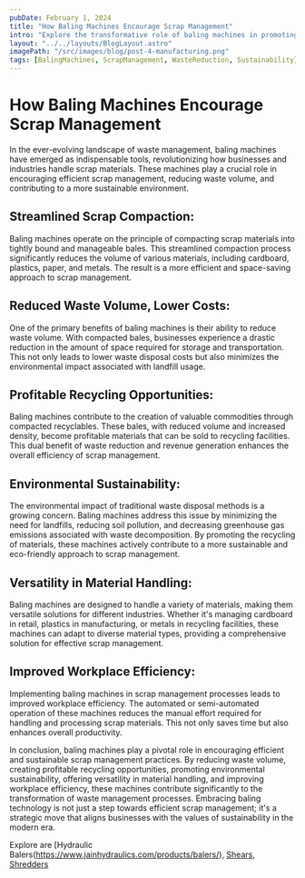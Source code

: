 ```yaml
---
pubDate: February 1, 2024
title: "How Baling Machines Encourage Scrap Management"
intro: "Explore the transformative role of baling machines in promoting efficient scrap management, reducing waste volume, and contributing to a sustainable environment."
layout: "../../layouts/BlogLayout.astro"
imagePath: "/src/images/blog/post-4-manufacturing.png"
tags: [BalingMachines, ScrapManagement, WasteReduction, Sustainability]
---
```


# How Baling Machines Encourage Scrap Management

In the ever-evolving landscape of waste management, baling machines have emerged as indispensable tools, revolutionizing how businesses and industries handle scrap materials. These machines play a crucial role in encouraging efficient scrap management, reducing waste volume, and contributing to a more sustainable environment.

## Streamlined Scrap Compaction:

Baling machines operate on the principle of compacting scrap materials into tightly bound and manageable bales. This streamlined compaction process significantly reduces the volume of various materials, including cardboard, plastics, paper, and metals. The result is a more efficient and space-saving approach to scrap management.

## Reduced Waste Volume, Lower Costs:

One of the primary benefits of baling machines is their ability to reduce waste volume. With compacted bales, businesses experience a drastic reduction in the amount of space required for storage and transportation. This not only leads to lower waste disposal costs but also minimizes the environmental impact associated with landfill usage.

## Profitable Recycling Opportunities:

Baling machines contribute to the creation of valuable commodities through compacted recyclables. These bales, with reduced volume and increased density, become profitable materials that can be sold to recycling facilities. This dual benefit of waste reduction and revenue generation enhances the overall efficiency of scrap management.

## Environmental Sustainability:

The environmental impact of traditional waste disposal methods is a growing concern. Baling machines address this issue by minimizing the need for landfills, reducing soil pollution, and decreasing greenhouse gas emissions associated with waste decomposition. By promoting the recycling of materials, these machines actively contribute to a more sustainable and eco-friendly approach to scrap management.

## Versatility in Material Handling:

Baling machines are designed to handle a variety of materials, making them versatile solutions for different industries. Whether it's managing cardboard in retail, plastics in manufacturing, or metals in recycling facilities, these machines can adapt to diverse material types, providing a comprehensive solution for effective scrap management.

## Improved Workplace Efficiency:

Implementing baling machines in scrap management processes leads to improved workplace efficiency. The automated or semi-automated operation of these machines reduces the manual effort required for handling and processing scrap materials. This not only saves time but also enhances overall productivity.

In conclusion, baling machines play a pivotal role in encouraging efficient and sustainable scrap management practices. By reducing waste volume, creating profitable recycling opportunities, promoting environmental sustainability, offering versatility in material handling, and improving workplace efficiency, these machines contribute significantly to the transformation of waste management processes. Embracing baling technology is not just a step towards efficient scrap management; it's a strategic move that aligns businesses with the values of sustainability in the modern era.

Explore are [Hydraulic Balers(https://www.jainhydraulics.com/products/balers/), [Shears](https://www.jainhydraulics.com/products/shears/), [Shredders](https://www.jainhydraulics.com/products/shredders/)
